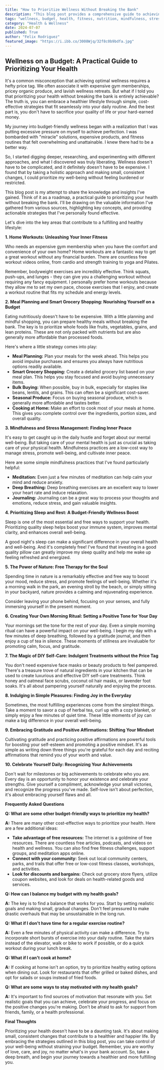 ```yaml
---
title: "How to Prioritize Wellness Without Breaking the Bank"
description: "This blog post provides a comprehensive guide to achieving optimal wellness without breaking the bank. Discover actionable strategies for home workouts, mindful eating, stress management, and more, all while staying budget-friendly."
tags: "wellness, budget, health, fitness, nutrition, mindfulness, stress, sleep, nature, self-care, gratitude, positive affirmations, motivation, lifestyle, healthy living, affordable"
category: "Health & Wellness"
date: 2024-07-07
published: True
author: "Felix Rodriguez"
featured_image: "https://i.ibb.co/3008Wjq/32f8c0b9bdfa.jpg"
---
```


##  Wellness on a Budget: A Practical Guide to Prioritizing Your Health 

It's a common misconception that achieving optimal wellness requires a hefty price tag.  We often associate it with expensive gym memberships, pricey organic produce, and lavish wellness retreats. But what if I told you that prioritizing your health without breaking the bank is entirely achievable?  The truth is, you can embrace a healthier lifestyle through simple, cost-effective strategies that fit seamlessly into your daily routine.  And the best part is, you don't have to sacrifice your quality of life or your hard-earned money. 

My journey into budget-friendly wellness began with a realization that I was putting excessive pressure on myself to achieve perfection.  I was bombarded with "miracle" solutions, expensive products, and fitness routines that felt overwhelming and unattainable. I knew there had to be a better way.  

So, I started digging deeper, researching, and experimenting with different approaches, and what I discovered was truly liberating.  Wellness doesn't have to be complicated, and it definitely doesn't have to be expensive.  I found that by taking a holistic approach and making small, consistent changes, I could prioritize my well-being without feeling burdened or restricted.  

This blog post is my attempt to share the knowledge and insights I've gained.  Think of it as a roadmap, a practical guide to prioritizing your health without breaking the bank.  I'll be drawing on the valuable information I've gathered from various sources, highlighting key concepts, and providing actionable strategies that I've personally found effective.  

Let's dive into the key areas that contribute to a fulfilling and healthy lifestyle:

**1. Home Workouts: Unleashing Your Inner Fitness**

Who needs an expensive gym membership when you have the comfort and convenience of your own home?   Home workouts are a fantastic way to get a great workout without any financial burden. There are countless free workout videos online, from cardio and strength training to yoga and Pilates.   

Remember, bodyweight exercises are incredibly effective.  Think squats, push-ups, and lunges - they can give you a challenging workout without requiring any fancy equipment.  I personally prefer home workouts because they allow me to set my own pace, choose exercises that I enjoy, and create a workout routine that fits my schedule and energy levels. 

**2. Meal Planning and Smart Grocery Shopping:  Nourishing Yourself on a Budget**

Eating nutritiously doesn't have to be expensive.  With a little planning and mindful shopping, you can prepare healthy meals without breaking the bank.  The key is to prioritize whole foods like fruits, vegetables, grains, and lean proteins.  These are not only packed with nutrients but are also generally more affordable than processed foods.  

Here's where a little strategy comes into play:

* **Meal Planning:** Plan your meals for the week ahead. This helps you avoid impulse purchases and ensures you always have nutritious options readily available.  
* **Smart Grocery Shopping:**  Create a detailed grocery list based on your meal plan. This helps you stay focused and avoid buying unnecessary items.
* **Bulk Buying:**  When possible, buy in bulk, especially for staples like beans, lentils, and grains. This can often be a significant cost-saver.
* **Seasonal Produce:**  Focus on buying seasonal produce, which is generally more affordable and tastes better.
* **Cooking at Home:**  Make an effort to cook most of your meals at home. This gives you complete control over the ingredients, portion sizes, and overall quality.

**3. Mindfulness and Stress Management:  Finding Inner Peace**

It's easy to get caught up in the daily hustle and forget about our mental well-being.  But taking care of your mental health is just as crucial as taking care of your physical health. Mindfulness practices are a low-cost way to manage stress, promote well-being, and cultivate inner peace.  

Here are some simple mindfulness practices that I've found particularly helpful:

* **Meditation:**  Even just a few minutes of meditation can help calm your mind and reduce anxiety. 
* **Deep Breathing:** Deep breathing exercises are an excellent way to lower your heart rate and induce relaxation.
* **Journaling:**  Journaling can be a great way to process your thoughts and emotions, reduce stress, and gain valuable insights.

**4. Prioritizing Sleep and Rest:  A Budget-Friendly Wellness Boost**

Sleep is one of the most essential and free ways to support your health.  Prioritizing quality sleep helps boost your immune system, improves mental clarity, and enhances overall well-being.   

A good night's sleep can make a significant difference in your overall health and well-being.  And it's completely free!  I've found that investing in a good quality pillow can greatly improve my sleep quality and help me wake up feeling refreshed and energized. 

**5.  The Power of Nature: Free Therapy for the Soul**

Spending time in nature is a remarkably effective and free way to boost your mood, reduce stress, and promote feelings of well-being. Whether it's a morning walk in the park, an evening stroll by the beach, or simply sitting in your backyard, nature provides a calming and rejuvenating experience.  

Consider leaving your phone behind, focusing on your senses, and fully immersing yourself in the present moment.  

**6. Creating Your Own Morning Ritual:  Setting a Positive Tone for Your Day**

Your mornings set the tone for the rest of your day.  Even a simple morning ritual can have a powerful impact on your well-being.  I begin my day with a few minutes of deep breathing, followed by a gratitude journal, and then enjoy a cup of tea in silence.   These moments of stillness are invaluable for promoting calm, focus, and gratitude.

**7. The Magic of DIY Self-Care:  Indulgent Treatments without the Price Tag**

You don't need expensive face masks or beauty products to feel pampered.   There's a treasure trove of natural ingredients in your kitchen that can be used to create luxurious and effective DIY self-care treatments.   Think honey and oatmeal face scrubs, coconut oil hair masks, or lavender foot soaks.  It's all about pampering yourself naturally and enjoying the process.  

**8.  Indulging in Simple Pleasures: Finding Joy in the Everyday**

Sometimes, the most fulfilling experiences come from the simplest things.  Take a moment to savor a cup of herbal tea, curl up with a cozy blanket, or simply enjoy a few minutes of quiet time.  These little moments of joy can make a big difference in your overall well-being. 

**9.  Embracing Gratitude and Positive Affirmations:  Shifting Your Mindset**

Cultivating gratitude and practicing positive affirmations are powerful tools for boosting your self-esteem and promoting a positive mindset.  It's as simple as writing down three things you're grateful for each day and reciting affirmations that remind you of your worth and value.  

**10.  Celebrate Yourself Daily:  Recognizing Your Achievements**

Don't wait for milestones or big achievements to celebrate who you are.  Every day is an opportunity to honor your existence and celebrate your strengths.  Give yourself a compliment, acknowledge your small victories, and recognize the progress you've made.  Self-love isn't about perfection, it's about embracing yourself flaws and all.

**Frequently Asked Questions**

**Q:  What are some other budget-friendly ways to prioritize my health?**

**A:**  There are many other cost-effective ways to prioritize your health.  Here are a few additional ideas:

* **Take advantage of free resources:**  The internet is a goldmine of free resources.  There are countless free articles, podcasts, and videos on health and wellness. You can also find free fitness challenges, support groups, and meditation apps online. 
* **Connect with your community:**  Seek out local community centers, parks, and trails that offer free or low-cost fitness classes, workshops, and activities.  
* **Look for discounts and bargains:**  Check out grocery store flyers, utilize coupon websites, and look for deals on health-related goods and services.

**Q: How can I balance my budget with my health goals?**

**A:**  The key is to find a balance that works for you.  Start by setting realistic goals and making small, gradual changes.  Don't feel pressured to make drastic overhauls that may be unsustainable in the long run.  

**Q:  What if I don't have time for a regular exercise routine?**

**A:**  Even a few minutes of physical activity can make a difference.  Try to incorporate short bursts of exercise into your daily routine. Take the stairs instead of the elevator, walk or bike to work if possible, or do a quick workout during your lunch break.

**Q:  What if I can't cook at home?**

**A:**  If cooking at home isn't an option, try to prioritize healthy eating options when dining out.  Look for restaurants that offer grilled or baked dishes, and opt for salads or soups instead of fried foods.

**Q:  What are some ways to stay motivated with my health goals?**

**A:**  It's important to find sources of motivation that resonate with you.  Set realistic goals that you can achieve, celebrate your progress, and focus on the positive changes you're making.  Don't be afraid to ask for support from friends, family, or a health professional.

**Final Thoughts**

Prioritizing your health doesn't have to be a daunting task.  It's about making small, consistent changes that contribute to a healthier and happier life.  By embracing the strategies outlined in this blog post, you can take control of your well-being without straining your budget. Remember, you are worthy of love, care, and joy, no matter what's in your bank account.  So, take a deep breath, and begin your journey towards a healthier and more fulfilling you.
